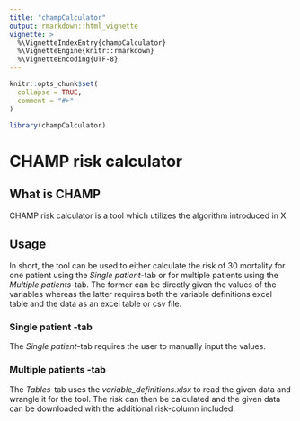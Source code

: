 ```yaml
---
title: "champCalculator"
output: rmarkdown::html_vignette
vignette: >
  %\VignetteIndexEntry{champCalculator}
  %\VignetteEngine{knitr::rmarkdown}
  %\VignetteEncoding{UTF-8}
---
```


```r
knitr::opts_chunk$set(
  collapse = TRUE,
  comment = "#>"
)
```

```r
library(champCalculator)
```


# CHAMP risk calculator

## What is CHAMP

CHAMP risk calculator is a tool which utilizes the algorithm introduced in X


## Usage

In short, the tool can be used to either calculate the risk of 30 mortality for 
one patient using the *Single patient*-tab or for multiple patients using the 
*Multiple patients*-tab. The former can be directly given the values of the variables 
whereas the latter requires both the variable definitions excel table and the data
as an excel table or csv file.



### Single patient -tab

The *Single patient*-tab requires the user to manually input the values.


### Multiple patients -tab

The *Tables*-tab uses the *variable_definitions.xlsx* to read the given data and
wrangle it for the tool. The risk can then be calculated and the given data can 
be downloaded with the additional risk-column included.



